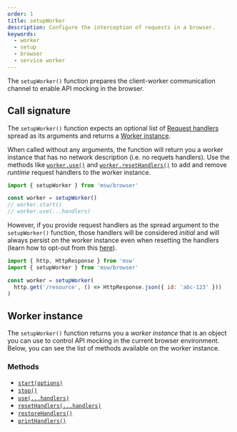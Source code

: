 ```yaml
---
order: 1
title: setupWorker
description: Configure the interception of requests in a browser.
keywords:
  - worker
  - setup
  - browser
  - service worker
---
```


The `setupWorker()` function prepares the client-worker communication channel to enable API mocking in the browser.

## Call signature

The `setupWorker()` function expects an optional list of [Request handlers](/docs/concepts/request-handler) spread as its arguments and returns a [Worker instance](#worker-instance).

When called without any arguments, the function will return you a worker instance that has no network description (i.e. no requets handlers). Use the methods like [`worker.use()`](/docs/api/setup-worker/use) and [`worker.resetHandlers()`](/docs/api/setup-worker/reset-handlers) to add and remove _runtime_ request handlers to the worker instance.

```js
import { setupWorker } from 'msw/browser'

const worker = setupWorker()
// worker.start()
// worker.use(...handlers)
```

However, if you provide request handlers as the spread argument to the `setupWorker()` function, those handlers will be considered _initial_ and will always persist on the worker instance even when resetting the handlers (learn how to opt-out from this [here](/docs/api/setup-worker/reset-handlers)).

```js
import { http, HttpResponse } from 'msw'
import { setupWorker } from 'msw/browser'

const worker = setupWorker(
  http.get('/resource', () => HttpResponse.json({ id: 'abc-123' }))
)
```

## Worker instance

The `setupWorker()` function returns you a _worker instance_ that is an object you can use to control API mocking in the current browser environment. Below, you can see the list of methods available on the worker instance.

### Methods

- [`start(options)`](/docs/api/setup-worker/start)
- [`stop()`](/docs/api/setup-worker/stop)
- [`use(...handlers)`](/docs/api/setup-worker/use)
- [`resetHandlers(...handlers)`](/docs/api/setup-worker/reset-handlers)
- [`restoreHandlers()`](/docs/api/setup-worker/restore-handlers)
- [`printHandlers()`](/docs/api/setup-worker/print-handlers)
